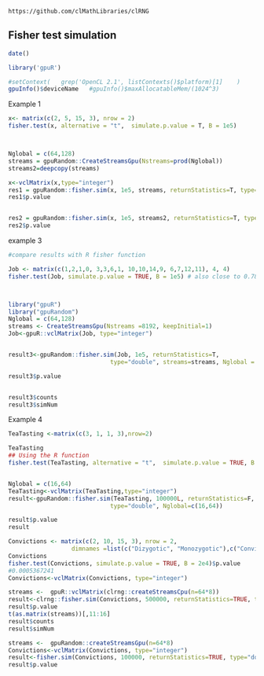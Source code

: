 <!--
%\VignetteEngine{knitr::knitr}
%\VignetteIndexEntry{Fisher test}
-->

`https://github.com/clMathLibraries/clRNG`


## Fisher test simulation

```r
date()
```


```r
library('gpuR')
```

```r
#setContext(   grep('OpenCL 2.1', listContexts()$platform)[1]    )
gpuInfo()$deviceName   #gpuInfo()$maxAllocatableMem/(1024^3)
```






Example 1
```r
x<- matrix(c(2, 5, 15, 3), nrow = 2)
fisher.test(x, alternative = "t",  simulate.p.value = T, B = 1e5)



Nglobal = c(64,128)
streams = gpuRandom::CreateStreamsGpu(Nstreams=prod(Nglobal))
streams2=deepcopy(streams)

x<-vclMatrix(x,type="integer")
res1 = gpuRandom::fisher.sim(x, 1e5, streams, returnStatistics=T, type="double", Nglobal=Nglobal)
res1$p.value


res2 = gpuRandom::fisher.sim(x, 1e5, streams2, returnStatistics=T, type="double", Nglobal=Nglobal)
res2$p.value

```



example 3
```r
#compare results with R fisher function

Job <- matrix(c(1,2,1,0, 3,3,6,1, 10,10,14,9, 6,7,12,11), 4, 4)
fisher.test(Job, simulate.p.value = TRUE, B = 1e5) # also close to 0.78



library("gpuR")
library("gpuRandom")
Nglobal = c(64,128)
streams <- CreateStreamsGpu(Nstreams =8192, keepInitial=1)
Job<-gpuR::vclMatrix(Job, type="integer")


result3<-gpuRandom::fisher.sim(Job, 1e5, returnStatistics=T, 
                             type="double", streams=streams, Nglobal = Nglobal)

result3$p.value


result3$counts
result3$simNum
```













Example 4
```r
TeaTasting <-matrix(c(3, 1, 1, 3),nrow=2)

TeaTasting
## Using the R function 
fisher.test(TeaTasting, alternative = "t",  simulate.p.value = TRUE, B = 1e5)


Nglobal = c(16,64)
TeaTasting<-vclMatrix(TeaTasting,type="integer")
result<-gpuRandom::fisher.sim(TeaTasting, 100000L, returnStatistics=F, 
                             type="double", Nglobal=c(16,64))

result$p.value
result
```





```r

Convictions <- matrix(c(2, 10, 15, 3), nrow = 2,
	              dimnames =list(c("Dizygotic", "Monozygotic"),c("Convicted", "Not convicted")))
Convictions
fisher.test(Convictions, simulate.p.value = TRUE, B = 2e4)$p.value 
#0.0005367241
Convictions<-vclMatrix(Convictions, type="integer")

streams <-  gpuR::vclMatrix(clrng::createStreamsCpu(n=64*8))
result<-clrng::fisher.sim(Convictions, 500000, returnStatistics=TRUE, type="double", streams=streams, Nglobal = c(64,8))
result$p.value
t(as.matrix(streams))[,11:16]
result$counts
result$simNum
```


```r
streams <-  gpuRandom::createStreamsGpu(n=64*8)
Convictions<-vclMatrix(Convictions, type="integer")
result<-fisher.sim(Convictions, 100000, returnStatistics=TRUE, type="double", streams=streams, Nglobal = c(64,8))
result$p.value
```
